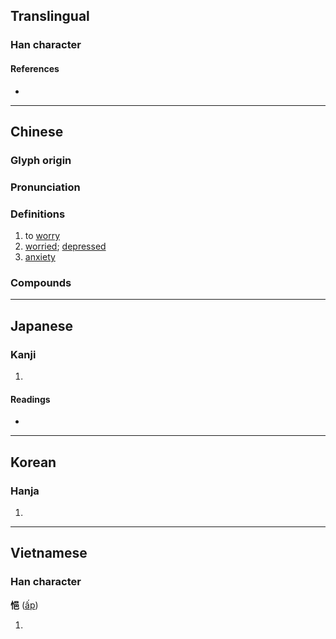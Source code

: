 {{character info}}
==Translingual==

===Han character===
{{Han char|rn=61|rad=心|as=07|sn=10|four=96017|canj=PRAU|ids=⿰忄邑}}

====References====
* {{Han ref|kx=0387.130|dkj=10655|dj=0719.230|hdz=42305.060|uh=6092|ud=24722|bh=D1A5|bd=53669}}

----

==Chinese==
{{zh-forms}}

===Glyph origin===
{{Han etym}}

===Pronunciation===
{{zh-pron
|m=yì
|c=jap1
|mc=y
|oc=y
|cat=v,a,n
}}

===Definitions===
{{zh-hanzi}}

# to [[worry]]
# [[worried]]; [[depressed]]
# [[anxiety]]

===Compounds===
{{zh-der|悒悒不歡|憂悒|悒鬱不忿|悒悒不快|悒鬱|悒憤|悒悒不樂|悒悒|悒怏|鬱悒|悒鬱寡歡}}

----

==Japanese==

===Kanji===
{{ja-kanji|grade=|rs=心07}}

# {{rfdef|ja|sort=心07}}

====Readings====
* {{ja-readings|on=[[ゆう]] (yū)|kun=[[うれえる]] (ureeru)}}

----

==Korean==

===Hanja===
{{ko-hanja|hangeul=읍|eumhun=|rv=eup|mr=ŭp|y=up}}

# {{rfdef|ko|sort=心07}}

----

==Vietnamese==

===Han character===
'''悒''' ([[ấp]])

# {{rfdef|vi}}

{{cln|vi|Han tu}}